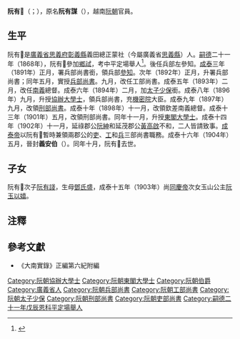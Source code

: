 {{全局僻字|𧩡|左“言”右“尚”}}
'''阮有𧩡'''（{{vie|v='''Nguyễn Hữu Thảng'''|hn=阮有𧩡}}；{{bd|？||1904年|}}），原名'''阮有謀'''（{{vie|v='''Nguyễn Hữu Mưu'''|hn=阮有謀}}），越南[[阮朝|阮朝]]官員。

==生平==
阮有𧩡是[[廣義省|廣義省]][[思義府|思義府]][[彰義縣|彰義縣]]義田總正蒙社（今屬廣義省[[思義縣|思義縣]]）人。[[嗣德|嗣德]]二十一年（1868年），阮有𧩡參加[[鄉試|鄉試]]，考中平定場舉人<ref>{{Cite web |url=http://lib.nomfoundation.org/collection/1/volume/341/page/104 |title=《國朝鄉科錄》 |accessdate=2016-12-13 |archive-date=2016-10-11 |archive-url=https://web.archive.org/web/20161011064955/http://lib.nomfoundation.org/collection/1/volume/341/page/104 |dead-url=no }}</ref>。後任兵部左參知。[[成泰|成泰]]三年（1891年）正月，署兵部尚書銜，領兵部[[參知|參知]]。次年（1892年）正月，升署兵部尚書；同年五月，實授[[兵部尚書|兵部尚書]]。九月，改任工部尚書。成泰五年（1893年）二月，改任[[廣南省|南]][[廣義省|義]]總督。成泰六年（1894年）二月，加[[太子少保|太子少保]]銜。成泰八年（1896年）九月，升授[[協辦大學士|協辦大學士]]，領兵部尚書，充[[機密院|機密院]]大臣。成泰九年（1897年）九月，改領[[刑部尚書|刑部尚書]]。成泰十年（1898年）十一月，改領欽差南義總督。成泰十三年（1901年）五月，改領刑部尚書。同年十一月，升授[[東閣大學士|東閣大學士]]。成泰十四年（1902年）十一月，延祿郡公[[阮紳|阮紳]]和延茂郡公[[黃高啟|黃高啟]]不和，二人皆請致事。[[成泰帝|成泰帝]]以阮有𧩡暫時兼領兩郡公的[[吏部|吏]]、[[工部|工]]和[[兵部|兵]]三部尚書職務。成泰十六年（1904年）五月，晉封'''義安伯'''（{{vie|v='''Nghĩa An bá'''|hn=義安伯}}）。同年十月，阮有𧩡去世。

==子女==
阮有𧩡次子[[阮有諓|阮有諓]]，生母[[鄧氏盛|鄧氏盛]]，成泰十五年（1903年）尚[[同慶帝|同慶帝]]次女玉山公主[[阮玉以嬉|阮玉以嬉]]。

==注釋==
{{reflist}}

==參考文獻==
*《大南實錄》正編第六紀附編

[[Category:阮朝協辦大學士|Category:阮朝協辦大學士]]
[[Category:阮朝東閣大學士|Category:阮朝東閣大學士]]
[[Category:阮朝伯爵|Category:阮朝伯爵]]
[[Category:廣義省人|Category:廣義省人]]
[[Category:阮朝兵部尚書|Category:阮朝兵部尚書]]
[[Category:阮朝工部尚書|Category:阮朝工部尚書]]
[[Category:阮朝太子少保|Category:阮朝太子少保]]
[[Category:阮朝刑部尚書|Category:阮朝刑部尚書]]
[[Category:阮朝吏部尚書|Category:阮朝吏部尚書]]
[[Category:嗣德二十一年戊辰恩科平定場舉人|Category:嗣德二十一年戊辰恩科平定場舉人]]